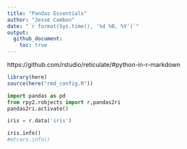 ```yaml
---
title: "Pandas Essentials"
author: "Jesse Cambon"
date: "`r format(Sys.time(), '%d %B, %Y')`"
output:
  github_document:
    toc: true
---
```


https://github.com/rstudio/reticulate/#python-in-r-markdown 

```r
library(here)
source(here("rmd_config.R"))
```


```python
import pandas as pd
from rpy2.robjects import r,pandas2ri
pandas2ri.activate()

iris = r.data('iris')

iris.info()
#mtcars.info()

```

